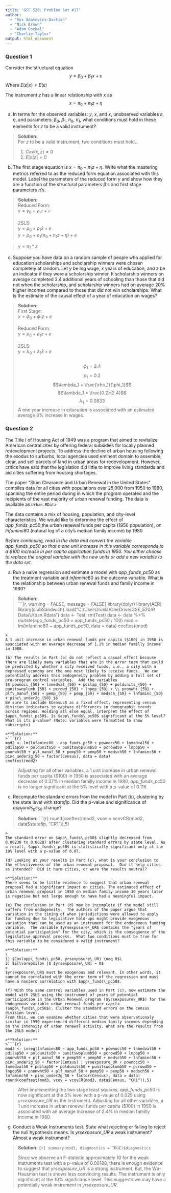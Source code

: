 ---
title: 'GSE 520: Problem Set #17'
author: 
  - "Rus Adamovics-Davtian"
  - "Nick Brown"
  - "Adam Gockel"
  - "Charlie Taylor"
output: html_document
---

### Question 1
Consider the structural equation 
$$y = \beta_0 + \beta_1 x + \varepsilon$$
Where $E(\varepsilon|x) \neq E(\varepsilon)$

The instrument $z$ has a linear relationship with $x$ as
$$x = \pi_0 + \pi_1 z + \eta$$

(a) In terms for the observed variables: $y$, $x$, and $x$, unobserved variables $\varepsilon$, $\eta$, and parameters: $\beta_0$, $\beta_1$, $\pi_0$, $\pi_1$, what conditions must hold in these elements for $z$ to be a valid instrument?

>**Solution:**  
For $z$ to be a valid instrument, two conditions must hold...
>
1) $Cov(x, z) \neq 0$\           
2) $E[\varepsilon | z] = 0$     

(b) The first stage equation is $x = \pi_0 + \pi_1 z + \eta$.  Write what the mastering metrics referred to as the reduced form equation associated with this model.  Label the parameters of the reduced form $\gamma$ and show how they are a function of the structural parameters $\beta$'s and first stage parameters $\pi$'s. 

>**Solution:**  
Reduced Form: 
\
$y = \gamma_0 + \gamma_1 z + e$
\      
\      
2SLS:
\   
$y = \rho_0 + \rho_1 \hat x + e$\      
$y = \rho_0 + \rho_1 (\pi_0 + \pi_1 z + \eta) + e$

>
$\gamma = \pi_1 * z$

(c)  Suppose you have data on a random sample of people who applied for education scholarships and scholarship winners were chosen completely at random.  Let $y$ be log wage, $x$ years of education, and $z$ be an indicator if they were a scholarship winner.  It scholarship winners on average completed 2.4 additional years of schooling than those that did not when the scholarship, and scholarship winners had on average 20\% higher incomes compared to those that did not win scholarships.  What is the estimate of the causal effect of a year of education on wages?

>**Solution:**
\    
First Stage:
\    
$x = \phi_0 + \phi_1 z + e$
\
\     
Reduced Form: 
\     
$y = \rho_0 + \rho_1 z + e$
\      
\      
2SLS:
\   
$y = \lambda_0 + \lambda_1 \hat x + e$\
\
$$\phi_1 = 2.4$$
$$\rho_1 = 0.2$$
$$\lambda_1 = \frac{\rho_1}{\phi_1}$$
$$\lambda_1 = \frac{0.2}{2.4}$$
$$\lambda_1 = 0.0833$$
A one year increase in education is associated with an estimated average $8\%$ increase in wages.

### Question 2

The Title I of Housing Act of 1949 was a program that aimed to revitalize American central cites by offering federal subsidies for locally planned redevelopment projects. To address the decline of urban housing following the exodus to surburbs, local agencies used eminent domain to assemble, clear, and sell parcels of land in urban areas for redevelopment. However, critics have said that the legislation did little to improve living standards and aid cities suffering from housing shortages.  
  
The paper "Slum Clearance and Urban Renewal in the United States" compiles data for all cities with populations over 25,000 from 1950 to 1980, spanning the entire period during in which the program operated and the recipients of the vast majority of urban renewal funding. The data is available as ```Urban.RData```  

The data contains a mix of housing, population, and city-level characteristics. We would like to determine the effect of $app\_funds\_pc50$,the urban renewal funds per capita (1950 population), on $lnfaminc80$ (natural log of a city's median family income) by 1980

*Before continuing, read in the data and convert the variable $app\_funds\_pc50$ so that a one unit increase in this variable corresponds to a \$100 increase in per capita application funds in 1950. You either choose to replace the original variable with the new units or add a new variable to the data set.*

(a) Run a naive regression and estimate a model with $app\_funds\_pc50$ as the treatment variable and $lnfaminc80$ as the outcome variable.  What is the relationship between urban renewal funds and family income in 1980?

>**Solution:**  
>```{r, warning = FALSE, message = FALSE}
library(dplyr)
library(AER)
library(clubSandwich)
load("C:/Users/rusla/OneDrive/GSE_520/R Data/Urban.Rdata")
data <- Test; rm(Test)
data <- data %>% mutate(app_funds_pc50 = app_funds_pc50 / 100)
mod = lm(lnfaminc80 ~ app_funds_pc50, data = data)
coeftest(mod)
```
>
A 1 unit increase in urban renewal funds per capita ($100) in 1950 is associated with an average decrease of 1.2% in median familly income in 1980.

(b) The results in Part (a) do not reflect a casual effect because there are likely many variables that are in the error term that could be predicted by whether a city received funds, i.e., a city with a depressed economy are the one most likely to receive funds.  We can potentially address this endogeneity problem by adding a full set of pre-program control variables.  Add the variables  
$$ pownocc_{50} + lnmedval_{50} + pdilap_{50} + poldunits_{50} + punitswoplumb_{50} + pcrowd_{50} + lnpop_{50} + \\ pnonwht_{50} + plf\_manuf_{50} + pemp_{50} + pemp_{50} + medsch_{50} + lnfaminc_{50} + pinc\_under2g_{50} $$
Be sure to include $Census$ as a fixed effect, representing census division indicators to capture differences in demographic trends across regions. Holding all else equal, interpret the effect of $app\_funds\_pc50$. Is $app\_funds\_pc50$ significant at the 5% level? What is its p-value? (Note: variables were formatted to show subscripts)

>**Solution:**
>```{r}
mod2 <- lm(lnfaminc80 ~ app_funds_pc50 + pownocc50 + lnmedval50 + pdilap50 + poldunits50 + punitswoplumb50 + pcrowd50 + lnpop50 + pnonwht50 + plf_manuf_50 + pemp50 + pemp50 + medsch50 + lnfaminc50 + pinc_under2g_50 + factor(Census), data = data)
coeftest(mod2)
```
>
Adjusting for all other variables, a 1 unit increase in urban renewal funds per capita ($100) in 1950 is associated with an average decrease of 0.37% in median familly income in 1980. $app\_funds\_pc50$ is no longer significant at the 5% level with a p-value of 0.116.

(c) Recompute the standard errors from the model in Part (b), clustering by the state level with $statefip$. Did the p-value and significance of $app_funds_pc_{50}$ change?

>**Solution:**
>```{r}
round(coeftest(mod2, vcov = vcovCR(mod2, data$statefip, "CR1")),5)
```
>
The standard error on $app\_funds\_pc50$ slightly decreased from 0.00238 to 0.00207 after clustering standard errors by state level. As a result, $app\_funds\_pc50$ is statistically significant only at the 10% level with a p-value of 0.07.   

(d) Looking at your results in Part (c), what is your conclusion to the effectiveness of the urban renewal proposal.  Did it help cities as intended?  Did it harm cities, or were the results neutral?

>**Solution:**
There seems to be little evidence to suggest that urban renewal proposal had a significant impact on cities. The estimated effect of urban renewal proposal in 1950 on median family income 30 years later is negative but not large enough to have had a meaningful impact.

(e) The conclusion in Part (d) may be incomplete if the model still suffers from endogeneity.  The authors of the paper argue that variation in the timing of when jurisdictions were allowed to apply for funding due to legislative hold-ups might provide exogenous variation that can be used as an instrument for the endogenous funding variable.  The variable $yrsexposure\_UR$ contains the "years of potential participation" for the city, which is the consequence of the legislative approval process.  What two conditions must be true for this variable to be considered a valid instrument?

>**Solution:**
\   
1) $Cov(app\_funds\_pc50, yrsexposure\_UR) \neq 0$\           
2) $E[\varepsilon |$ $yrsexposure\_UR] = 0$
>
$yrsexposure\_UR$ must be exogenous and relevant. In other words, it cannot be correlated with the error term of the regression and must have a nonzero correlation with $app\_funds\_pc50$. 

(f) With the same control variables used in Part (c), now estimate the model with 2SLS using the instrument of years of potential participation in the Urban Renewal program ($yrsexposure\_UR$) for the endogenous variable urban renewal funds per capita ($app\_funds\_pc50$). Cluster the standard errors on the census division level.   
From this, we can examine whether cities that were observationaly similar in 1950 experienced different median family incomes depending on the intensity of urban renewal activity. What are the results from the 2SLS model? 

>**Solution:**
>```{r}
mod3 <- ivreg(lnfaminc80 ~ app_funds_pc50 + pownocc50 + lnmedval50 + pdilap50 + poldunits50 + punitswoplumb50 + pcrowd50 + lnpop50 + pnonwht50 + plf_manuf_50 + pemp50 + pemp50 + medsch50 + lnfaminc50 + pinc_under2g_50 + factor(Census) | yrsexposure_UR + pownocc50 + lnmedval50 + pdilap50 + poldunits50 + punitswoplumb50 + pcrowd50 + lnpop50 + pnonwht50 + plf_manuf_50 + pemp50 + pemp50 + medsch50 + lnfaminc50 + pinc_under2g_50 + factor(Census), data = data)
round(coeftest(mod3, vcov = vcovCR(mod3, data$Census, "CR1")),5)
```

>
After implementing the two stage least squares, $app\_funds\_pc50$ is now significant at the 5% level with a p-value of 0.025 using $yrsexposure\_UR$ as the instrument. Adjusting for all other variables, a 1 unit increase in urban renewal funds per capita ($100) in 1950 is associated with an average increase of 2.4% in median familly income in 1980.

(g) Conduct a Weak Instruments test. State what rejecting or failing to reject the null hypothesis means. Is $yrsexposure\_UR$ a weak instrument? Almost a weak instrument?

>**Solution:**
>```{r}
summary(mod3, diagnostics = TRUE)$diagnostics
```
>
Since we observe an F-statistic approximately 10 for the weak instruments test with a p-value of 0.00188, there is enough evidence to suggest that $yrsexposure\_UR$ is a strong instrument. But, the Wu-Hausman test is shows less convincing results. The instrument is only significant at the $10\%$ significance level. This suggests we may have a potentially weak instrument in $yrsexposure\_UR$.


